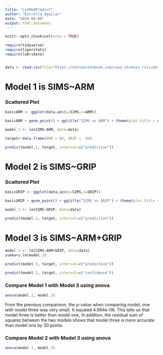 ```yaml
---
title: "LinModPredict"
author: "Estrella Aguilar"
date: "2024-04-09"
output: html_document
---
```


```r
knitr::opts_chunk$set(echo = TRUE)

require(tidyverse)
require(tigerstats)
require(lubridate)


data <- read.csv(file="https://onlinestatbook.com/case_studies_rvls/physical_strength/data.txt",sep="",header=TRUE)
```



# Model 1 is SIMS~ARM

### Scattered Plot 

```r
basicARM <- ggplot(data,aes(y=SIMS,x=ARM))
```


```r
basicARM + geom_point() + ggtitle("SIMS vs ARM") + theme(plot.title = element_text(hjust = 0.5, size = 20)) + geom_smooth(method=lm)
```
```r
model.1 <- lm(SIMS~ARM, data=data)
```



```r
target<-data.frame(ARM = 88, GRIP =  94)
```



```r
predict(model.1, target, interval=c("prediction"))
```

# Model 2 is SIMS~GRIP

### Scattered Plot 

```r
basicGRIP <- ggplot(data,aes(y=SIMS,x=GRIP))
```


```r
basicGRIP + geom_point() + ggtitle("SIMS vs GRIP") + theme(plot.title = element_text(hjust = 0.5, size = 20)) + geom_smooth(method=lm)
```

```r
model.2 <- lm(SIMS~GRIP, data=data)
```


```r
predict(model.2, target, interval=c("prediction"))
```

# Model 3 is SIMS~ARM+GRIP

```r
model.3 <- lm(SIMS~ARM+GRIP, data=data)
summary.lm(model.3)
```


```r
predict(model.3, target, interval=c("prediction"))
```

```r
predict(model.3, target, interval=c("confidence"))
```

### Compare Model 1 with Model 3 using anova 

```r
anova(model.1, model.3)
```

From the previous comparison, the p-value when comparing model, one with model three was very small. It equaled 4.994e-06. This tells us that model three is better than model one, In addition, the residual sum of squares between the two models shows that model three is more accurate than model one by 30 points.



### Compare Model 2 with Model 3 using anova 


```r
anova(model.2, model.3)
```






